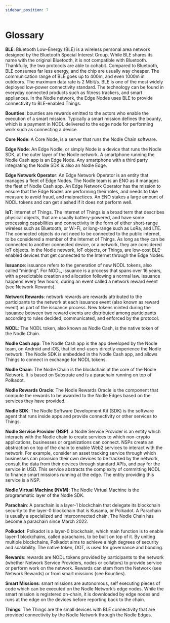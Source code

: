 ```yaml
---
sidebar_position: 7
---
```


# Glossary

**BLE**: Bluetooth Low-Energy (BLE) is a wireless personal area network designed by the Bluetooth Special Interest Group. While BLE shares its name with the original Bluetooth, it is not compatible with Bluetooth. Thankfully, the two protocols are able to cohabit. Compared to Bluetooth, BLE consumes far less energy, and the chip are usually way cheaper. The communication range of BLE goes up to 400m, and even 1000m in outdoors. The maximum data rate is 2 Mbit/s. BLE is one of the most widely deployed low-power connectivity standard. The technology can be found in everyday connected products such as fitness trackers, and smart appliances. In the Nodle network, the Edge Nodes uses BLE to provide connectivity to BLE-enabled Things.

**Bounties**: bounties are rewards emitted to the actors who enable the execution of a smart mission. Typically a smart mission defines the bounty, which is a payment in NODL delivered to the edge node for performing work such as connecting a device.

**Core Node**: A Core Node, is a server that runs the Nodle Chain software.

**Edge Node**: An Edge Nodle, or simply Node is a device that runs the Nodle SDK, at the outer layer of the Nodle network. A smartphone running the Nodle Cash app is an Edge Node. Any smartphone with a third party integrating the Nodle SDK is also an Nodle Edge.

**Edge Network Operator**: An Edge Network Operator is an entity that manages a fleet of Edge Nodes. The Nodle team is an ENO as it manages the fleet of Nodle Cash app. An Edge Network Operator has the mission to ensure that the Edge Nodes are performing their roles, and needs to take measure to avoid fraud, and malpractices. An ENO stakes a large amount of NODL tokens and can get slashed if it does not perform well.

**IoT**: Internet of Things. The Internet of Things is a broad term that describes physical objects, that are usually battery-powered, and have some processing capabilities and connectivity in the form of either short-range wireless such as Bluetooth, or Wi-Fi, or long-range such as LoRa, and LTE. The connected objects do not need to be connected to the public internet, to be considered a member of the Internet of Things. As long as they can be connected to another connected device, or a network, they are considered IoT objects. In the Nodle network, IoT objects, or Things, are low-cost BLE-enabled devices that get connected to the Internet through the Edge Nodes.

**Issuance**: issuance refers to the generation of new NODL tokens, also called “minting”. For NODL, issuance is a process that spans over 16 years, with a predictable creation and allocation following a normal law. Issuance happens every few hours, during an event called a network reward event (see Network Rewards).

**Network Rewards**: network rewards are rewards attributed to the participants to the network at each issuance event (also known as reward event) as part of the issuance process. New tokens minted during the issuance between two reward events are distributed among participants according to rules decided, communicated, and enforced by the protocol.

**NODL**: The NODL token, also known as Nodle Cash, is the native token of the Nodle Chain.

**Nodle Cash app**: The Nodle Cash app is the app developed by the Nodle team, on Android and iOS, that let end-users directly experience the Nodle network. The Nodle SDK is embedded in the Nodle Cash app, and allows Things to connect in exchange for NODL tokens.

**Nodle Chain**: The Nodle Chain is the blockchain at the core of the Nodle Network. It is based on Substrate and is a parachain running on top of Polkadot.

**Nodle Rewards Oracle**: The Nodle Rewards Oracle is the component that compute the rewards to be awarded to the Nodle Edges based on the services they have provided.

**Nodle SDK**: The Nodle Software Development Kit (SDK) is the software agent that runs inside apps and provide connectivity or other services to Things.

**Nodle Service Provider (NSP)**: a Nodle Service Provider is an entity which interacts with the Nodle chain to create services to which non-crypto applications, businesses or organizations can connect. NSPs create an abstraction on top of the chain to enable Web2 services to interact with the network. For example, consider an asset tracking service through which businesses can provision their own devices to be tracked by the network, consult the data from their devices through standard APIs, and pay for the service in USD. This service abstracts the complexity of committing NODL to finance smart missions running at the edge. The entity providing this service is a NSP.

**Nodle Virtual Machine (NVM)**: The Nodle Virtual Machine is the programmatic layer of the Nodle SDK.

**Parachain**: A parachain is a layer-1 blockchain that delegate its blockchain security to the layer-0 blockchain that is Kusama, or Polkadot. A Parachain is usually a specialized and interconnected chain. The Nodle Chain has become a parachain since March 2022.

**Polkadot**: Polkadot is a layer-0 blockchain, which main function is to enable layer-1 blockchains, called parachains, to be built on top of it. By uniting multiple blockchains, Polkadot aims to achieve a high degrees of security and scalability. The native token, DOT, is used for governance and bonding.

**Rewards**: rewards are NODL tokens provided by participants to the network (whether Network Service Providers, nodes or collators) to provide service or perform work on the network. Rewards can stem from the Network (see Network Rewards) or from smart missions (see Bounties).

**Smart Missions**: smart missions are autonomous, self executing pieces of code which can be executed on the Nodle Network’s edge nodes. While the smart mission is registered on-chain, it is downloaded by edge nodes and runs at the edge on the devices before reporting back to the chain.

**Things**: The Things are the small devices with BLE connectivity that are provided connectivity by the Nodle Network through the Nodle Edges.
